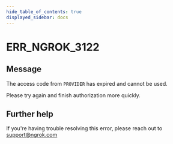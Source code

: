 ```yaml
---
hide_table_of_contents: true
displayed_sidebar: docs
---
```



# ERR_NGROK_3122

## Message

The access code from `PROVIDER` has expired and cannot be used.

Please try again and finish authorization more quickly.

<ErrorDetails error="err_ngrok_3122" />

## Further help

If you're having trouble resolving this error, please reach out to [support@ngrok.com](mailto:support@ngrok.com?subject=Help%20with%20ERR_NGROK_3122)
